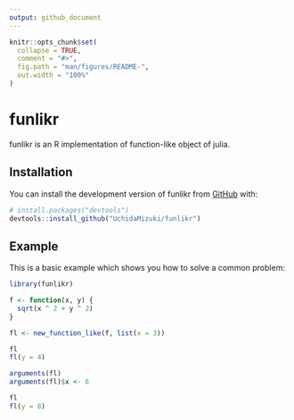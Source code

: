 ```yaml
---
output: github_document
---
```


<!-- README.md is generated from README.Rmd. Please edit that file -->

```r
knitr::opts_chunk$set(
  collapse = TRUE,
  comment = "#>",
  fig.path = "man/figures/README-",
  out.width = "100%"
)
```

# funlikr

<!-- badges: start -->
<!-- badges: end -->

funlikr is an R implementation of function-like object of julia.

## Installation

You can install the development version of funlikr from [GitHub](https://github.com/) with:

``` r
# install.packages("devtools")
devtools::install_github("UchidaMizuki/funlikr")
```

## Example

This is a basic example which shows you how to solve a common problem:

```r
library(funlikr)

f <- function(x, y) {
  sqrt(x ^ 2 + y ^ 2)
}

fl <- new_function_like(f, list(x = 3))

fl
fl(y = 4)

arguments(fl)
arguments(fl)$x <- 6

fl
fl(y = 8)
```


